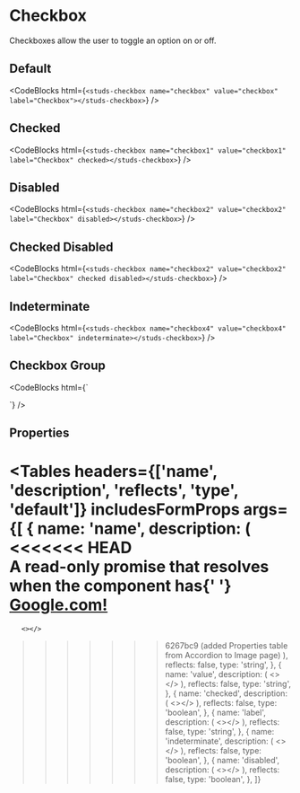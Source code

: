 # Checkbox

<HeaderComponent
  htmlTag="studs-checkbox"
  jsxTag="StudsCheckbox"
  version="Since 2.0"
  status="Stable"
/>

Checkboxes allow the user to toggle an option on or off.

## Default

<ResizerFeatures>
  <studs-checkbox
    name="checkbox"
    value="checkbox"
    label="Checkbox"
  ></studs-checkbox>
</ResizerFeatures>

<CodeBlocks
  html={`
<studs-checkbox name="checkbox" value="checkbox" label="Checkbox"></studs-checkbox>
  `}
/>

## Checked

<ResizerFeatures>
  <studs-checkbox
    name="checkbox1"
    value="checkbox1"
    label="Checkbox"
    checked=""
  ></studs-checkbox>
</ResizerFeatures>

<CodeBlocks
  html={`
<studs-checkbox name="checkbox1" value="checkbox1" label="Checkbox" checked></studs-checkbox>
  `}
/>

## Disabled

<ResizerFeatures>
  <studs-checkbox
    name="checkbox2"
    value="checkbox2"
    label="Checkbox"
    disabled=""
  ></studs-checkbox>
</ResizerFeatures>

<CodeBlocks
  html={`
<studs-checkbox name="checkbox2" value="checkbox2" label="Checkbox" disabled></studs-checkbox>
  `}
/>

## Checked Disabled

<ResizerFeatures>
  <studs-checkbox
    name="checkbox3"
    value="checkbox3"
    label="Checkbox"
    checked=""
    disabled=""
  ></studs-checkbox>
</ResizerFeatures>

<CodeBlocks
  html={`
<studs-checkbox name="checkbox2" value="checkbox2" label="Checkbox" checked disabled></studs-checkbox>
  `}
/>

## Indeterminate

<ResizerFeatures>
  <studs-checkbox
    name="checkbox4"
    value="checkbox4"
    label="Checkbox"
    indeterminate=""
  ></studs-checkbox>
</ResizerFeatures>

<CodeBlocks
  html={`
<studs-checkbox name="checkbox4" value="checkbox4" label="Checkbox" indeterminate></studs-checkbox>
  `}
/>

## Checkbox Group

<ResizerFeatures>
  <studs-checkbox
    name="group1"
    value="group1"
    label="Group Option 1"
  ></studs-checkbox>
  <studs-checkbox
    name="group2"
    value="group2"
    label="Group Option 2"
  ></studs-checkbox>
  <studs-checkbox
    name="group3"
    value="group3"
    label="Group Option 3"
  ></studs-checkbox>
</ResizerFeatures>

<CodeBlocks
  html={`
<div>
  <studs-checkbox name="group1" value="group1" label="Group Option 1"></studs-checkbox>
  <studs-checkbox name="group2" value="group2" label="Group Option 2"></studs-checkbox>
  <studs-checkbox name="group3" value="group3" label="Group Option 3"></studs-checkbox>
</div>
  `}
/>

## Properties

<Tables
  headers={['name', 'description', 'reflects', 'type', 'default']}
  includesFormProps
  args={[
    {
      name: 'name',
      description: (
<<<<<<< HEAD
        <div>
          A read-only promise that resolves when the component has{' '}
          <a href="https://www.google.com">Google.com!</a>
        </div>
=======
       <></>
>>>>>>> 6267bc9 (added Properties table from Accordion to Image page)
      ),
      reflects: false,
      type: 'string',
    },
    {
      name: 'value',
      description: (
       <></>
      ),
      reflects: false,
      type: 'string',
    },
    {
      name: 'checked',
      description: (
       <></>
      ),
      reflects: false,
      type: 'boolean',
    },
    {
      name: 'label',
      description: (
       <></>
      ),
      reflects: false,
      type: 'string',
    },
    {
      name: 'indeterminate',
      description: (
       <></>
      ),
      reflects: false,
      type: 'boolean',
    },
    {
      name: 'disabled',
      description: (
       <></>
      ),
      reflects: false,
      type: 'boolean',
    },
  ]}
></Tables>
